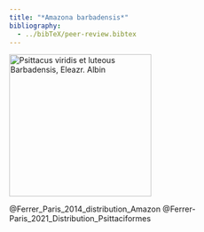 ```yaml
---
title: "*Amazona barbadensis*"
bibliography: 
  - ../bibTeX/peer-review.bibtex
---
```


<a title="Eleazar  Albin (and his Daughter), Public domain, via Wikimedia Commons" href="https://commons.wikimedia.org/wiki/File:Psittacus_viridis_et_luteous_Barbadensis,_Eleazr._Albin.jpg"><img width="256" alt="Psittacus viridis et luteous Barbadensis, Eleazr. Albin" src="https://upload.wikimedia.org/wikipedia/commons/thumb/6/60/Psittacus_viridis_et_luteous_Barbadensis%2C_Eleazr._Albin.jpg/256px-Psittacus_viridis_et_luteous_Barbadensis%2C_Eleazr._Albin.jpg"></a>

@Ferrer_Paris_2014_distribution_Amazon @Ferrer-Paris_2021_Distribution_Psittaciformes